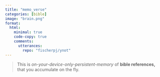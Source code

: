 ```yaml
---
title: "memo_verse"
categories: [bible]
image: "brain.png"
format: 
  html:
    minimal: true
    code-copy: true
    comments:
      utterances: 
        repo: "fischerpj/ynot"
---
```


> This is *on-your-device-only-persistent-memory* of **bible references,** that you accumulate on the fly.

<script src="rapid_ui.js"></script>
